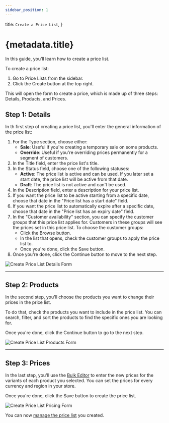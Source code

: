 ```yaml
---
sidebar_position: 1
---
```



  title: `Create a Price List`,
}

# {metadata.title}

In this guide, you’ll learn how to create a price list.

To create a price list:

1. Go to Price Lists from the sidebar.
2. Click the Create button at the top right.

This will open the form to create a price, which is made up of three steps: Details, Products, and Prices.

## Step 1: Details

In th first step of creating a price list, you'll enter the general information of the price list:

1. For the Type section, choose either:
    - **Sale**: Useful if you're creating a temporary sale on some products.
    - **Override**: Useful if you're overriding prices permanently for a segment of customers.
2. In the Title field, enter the price list's title.
3. In the Status field, choose one of the following statuses:
    - **Active**: The price list is active and can be used. If you later set a start date, the price list will be active from that date.
    - **Draft**: The price list is not active and can't be used.
4. In the Description field, enter a description for your price list.
5. If you want the price list to be active starting from a specific date, choose that date in the "Price list has a start date" field.
6. If you want the price list to automatically expire after a specific date, choose that date in the "Price list has an expiry date" field.
7. In the "Customer availability" section, you can specify the customer groups that this price list applies for. Customers in these groups will see the prices set in this price list. To choose the customer groups:
    - Click the Browse button.
    - In the list that opens, check the customer groups to apply the price list to.
    - Once you're done, click the Save button.
8. Once you're done, click the Continue button to move to the next step.

![Create Price List Details Form](https://res.cloudinary.com/dza7lstvk/image/upload/v1739959087/User%20Guide/Screenshot_2025-02-19_at_11.57.54_AM_if1uxe.png)

---

## Step 2: Products

In the second step, you'll choose the products you want to change their prices in the price list.

To do that, check the products you want to include in the price list. You can search, filter, and sort the products to find the specific ones you are looking for.

Once you're done, click the Continue button to go to the next step.

![Create Price List Products Form](https://res.cloudinary.com/dza7lstvk/image/upload/v1739959206/User%20Guide/Screenshot_2025-02-19_at_11.59.53_AM_hgmtl4.png)

---

## Step 3: Prices

In the last step, you'll use the [Bulk Editor](../../tips/bulk-editor/page.mdx) to enter the new prices for the variants of each product you selected. You can set the prices for every currency and region in your store.

Once you're done, click the Save button to create the price list.

![Create Price List Pricing Form](https://res.cloudinary.com/dza7lstvk/image/upload/v1739959865/User%20Guide/Screenshot_2025-02-19_at_12.10.10_PM_aaxecg.png)

You can now [manage the price list](../manage/page.mdx) you created.